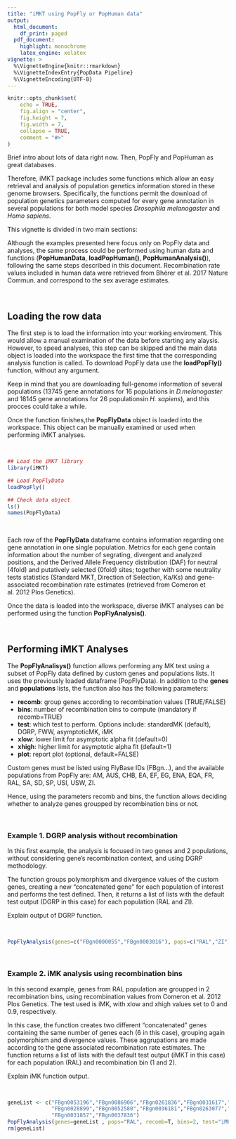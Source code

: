 ```yaml
---
title: "iMKT using PopFly or PopHuman data"
output:
  html_document:
    df_print: paged
  pdf_document:
    highlight: monochrome
    latex_engine: xelatex
vignette: >
  %\VignetteEngine{knitr::rmarkdown} 
  %\VignetteIndexEntry{PopData Pipeline} 
  %\VignetteEncoding{UTF-8}
---
```

```r
knitr::opts_chunk$set(
	echo = TRUE,
	fig.align = "center",
	fig.height = 7,
	fig.width = 7,
	collapse = TRUE,
	comment = "#>"
)
```

Brief intro about lots of data right now. Then, PopFly and PopHuman as great databases.

Therefore, iMKT package includes some functions which allow an easy retrieval and analysis of population genetics information stored in these genome browsers. Specifically, the functions permit the download of population genetics parameters computed for every gene annotation in several populations for both model species *Drosophila melanogaster* and *Homo sapiens*.

This vignette is divided in two main sections:

\begin{itemize}
\item
  Loading the row data
\item
  Performing iMKT analyses
\end{itemize}

Although the examples presented here focus only on PopFly data and analyses, the same process could be performed using human data and functions (**PopHumanData**, **loadPopHuman()**, **PopHumanAnalysis()**), following the same steps described in this document. Recombination rate values included in human data were retrieved from Bhérer et al. 2017 Nature Commun. and correspond to the sex average estimates.

&nbsp;

## Loading the row data

The first step is to load the information into your working enviroment. This would allow a manual examination of the data before starting any alaysis. However, to speed analyses, this step can be skipped and the main data object is loaded into the workspace the first time that the corresponding analysis function is called. To download PopFly data use the **loadPopFly()** function, without any argument. 

Keep in mind that you are downloading full-genome information of several populations (13745 gene annotations for 16 populations in *D.melanogaster* and 18145 gene annotations for 26 populationsin *H. sapiens*), and this procces could take a while.

Once the function finishes,the **PopFlyData** object is loaded into the workspace. This object can be manually examined or used when performing iMKT analyses.
  
&nbsp;

```r
## Load the iMKT library
library(iMKT)

## Load PopFlyData
loadPopFly()

## Check data object
ls()
names(PopFlyData)
```

&nbsp;
  
Each row of the **PopFlyData** dataframe contains information regarding one gene annotation in one single population. Metrics for each gene contain information about the number of segrating, divergent and analyzed positions, and the Derived Allele Frequency distribution (DAF) for neutral (4fold) and putatively selected (0fold) sites; together with some neutrality tests statistics (Standard MKT, Direction of Selection, Ka/Ks) and gene-associated recombination rate estimates (retrieved from Comeron et al. 2012 Plos Genetics).

Once the data is loaded into the workspace, diverse iMKT analyses can be performed using the function **PopFlyAnalysis()**.

&nbsp;
&nbsp;

## Performing iMKT Analyses
  
The **PopFlyAnalisys()** function allows performing any MK test using a subset of PopFly data defined by custom genes and populations lists. It uses the previously loaded dataframe (PopFlyData). In addition to the **genes** and **populations** lists, the function also has the following parameters:

  - **recomb**: group genes according to recombination values (TRUE/FALSE)
  - **bins**: number of recombination bins to compute (mandatory if recomb=TRUE)
  - **test**: which test to perform. Options include: standardMK (default), DGRP, FWW, asymptoticMK, iMK
  - **xlow**: lower limit for asymptotic alpha fit (default=0)
  - **xhigh**: higher limit for asymptotic alpha fit (default=1)
  - **plot**: report plot (optional, default=FALSE)

Custom genes must be listed using FlyBase IDs (FBgn...), and the available populations from PopFly are: AM, AUS, CHB, EA, EF, EG, ENA, EQA, FR, RAL, SA, SD, SP, USI, USW, ZI.

Hence, using the parameters recomb and bins, the function allows deciding whether to analyze genes groupped by recombination bins or not.

&nbsp;

### Example 1. DGRP analysis without recombination
  
In this first example, the analysis is focused in two genes and 2 populations, without considering gene's recombination context, and using DGRP methodology. 

The function groups polymorphism and divergence values of the custom genes, creating a new "concatenated gene" for each population of interest and performs the test defined. Then, it returns a list of lists with the default test output (DGRP in this case) for each population (RAL and ZI).

Explain output of DGRP function.

&nbsp;

```r
PopFlyAnalysis(genes=c("FBgn0000055","FBgn0003016"), pops=c("RAL","ZI"), recomb=F, test="DGRP", plot=TRUE)
```
  
&nbsp;
&nbsp;
  
### Example 2. iMK analysis using recombination bins
 
In this second example, genes from RAL population are groupped in 2 recombination bins, using recombination values from Comeron et al. 2012 Plos Genetics. The test used is iMK, with xlow and xhigh values set to 0 and 0.9, respectively.

In this case, the function creates two different "concatenated" genes containing the same number of genes each (6 in this case), grouping again polymorphism and divergence values. These aggrupations are made according to the gene associated recombination rate estimates. The function returns a list of lists with the default test output (iMKT in this case) for each population (RAL) and recombination bin (1 and 2).

Explain iMK function output.

&nbsp;

```r
geneList <- c("FBgn0053196","FBgn0086906","FBgn0261836","FBgn0031617","FBgn0260965",
              "FBgn0028899","FBgn0052580","FBgn0036181","FBgn0263077","FBgn0013733",
              "FBgn0031857","FBgn0037836")
PopFlyAnalysis(genes=geneList , pops="RAL", recomb=T, bins=2, test="iMK", xlow=0, xhigh=0.9, plot=TRUE)
rm(geneList)
```
  
&nbsp;
